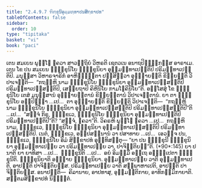 ```yaml
---
title: "2.4.9.7 ຠິກ຺ຂຸນິອຸມ຺ມທ຺ທາປນສິກ຺ຂາປທ"
tableOfContents: false
sidebar:
  order: 10
type: "tipitaka"
basket: "vi"
book: "paci"
---
```



<DynamicBreadcrumb />

<Division number="1206" book="paci">

<Paragraph number="3483" book="paci">
ເຕນ ສມເຍນ ພຸທ຺ໂຘ ຠຄວາ ສາວຕ຺ຖິຍໍ ວິຫຣຕິ ເຊຕວເນ ອນາຖປິຓ຺ຑິກສ຺ສ ອາຣາເມ. ເຕນ ໂຂ ປນ ສມເຍນ ຠິກ຺ຂຸນິໂຍ ຠິກ຺ຂຸນິຍາ ອຸມ຺ມທ຺ທາເປນ຺ຕິປິ ປຣິມທ຺ທາເປນ຺ຕິປິ. ມນຸສ຺ສາ ວິຫາຣຈາຣິກໍ ອາຫິຓ຺ຑນ຺ຕາ ປສ຺ສິຕ຺ວາ ອຸຊ຺ຌາຍນ຺ຕິ ຂິຍ຺ຍນ຺ຕິ ວິປາເຈນ຺ຕິ—  “ກຖຎ຺ຫິ ນາມ ຠິກ຺ຂຸນິໂຍ ຠິກ຺ຂຸນິຍາ ອຸມ຺ມທ຺ທາເປສ຺ສນ຺ຕິປິ ປຣິມທ຺ທາເປສ຺ສນ຺ຕິປິ, ເສຍ຺ຍຖາປິ ຄິຫິນິໂຍ ກາມໂຠຄິນິໂຍ”ຕິ.
</Paragraph>

<Paragraph number="3484" book="paci">
ອສ຺ໂສສຸໍ ໂຂ ຠິກ຺ຂຸນິໂຍ ເຕສໍ ມນຸສ຺ສານໍ ອຸຊ຺ຌາຍນ຺ຕານໍ ຂິຍ຺ຍນ຺ຕານໍ ວິປາເຈນ຺ຕານໍ. ຍາ ຕາ ຠິກ຺ຂຸນິໂຍ ອປ຺ປິຈ຺ຉາ …ເປ…  ຕາ ອຸຊ຺ຌາຍນ຺ຕິ ຂິຍ຺ຍນ຺ຕິ ວິປາເຈນ຺ຕິ—  “ກຖຎ຺ຫິ ນາມ ຠິກ຺ຂຸນິໂຍ ຠິກ຺ຂຸນິຍາ ອຸມ຺ມທ຺ທາເປສ຺ສນ຺ຕິປິ ປຣິມທ຺ທາເປສ຺ສນ຺ຕິປີ”ຕິ …ເປ…  “ສຈ຺ຈໍ ກິຣ, ຠິກ຺ຂເວ, ຠິກ຺ຂຸນິໂຍ ຠິກ຺ຂຸນິຍາ ອຸມ຺ມທ຺ທາເປນ຺ຕິປິ ປຣິມທ຺ທາເປນ຺ຕິປີ”ຕິ? “ສຈ຺ຈໍ, ຠຄວາ”ຕິ. ວິຄຣຫິ ພຸທ຺ໂຘ ຠຄວາ …ເປ…  ກຖຎ຺ຫິ ນາມ, ຠິກ຺ຂເວ, ຠິກ຺ຂຸນິໂຍ ຠິກ຺ຂຸນິຍາ ອຸມ຺ມທ຺ທາເປສ຺ສນ຺ຕິປິ ປຣິມທ຺ທາເປສ຺ສນ຺ຕິປິ. ເນຕໍ, ຠິກ຺ຂເວ, ອປ຺ປສນ຺ນານໍ ວາ ປສາທາຍ …ເປ…  ເອວຎ຺ຈ ປນ, ຠິກ຺ຂເວ, ຠິກ຺ຂຸນິໂຍ ອິມໍ ສິກ຺ຂາປທໍ ອຸທ຺ທິສນ຺ຕຸ—
</Paragraph>

</Division>
<Division number="1207" book="paci">

<Paragraph number="3485" book="paci">
<Emphasis>“ຍາ ປນ ຠິກ຺ຂຸນີ ຠິກ຺ຂຸນິຍາ ອຸມ຺ມທ຺ທາເປຍ຺ຍ ວາ ປຣິມທ຺ທາເປຍ຺ຍ ວາ, ປາຈິຕ຺ຕິຍນ຺”</Emphasis>ຕິ. (*90*:<Emphasis>145</Emphasis>)
</Paragraph>

</Division>
<Division number="1208" book="paci">

<Paragraph number="3486" book="paci">
<Emphasis>ຍາ ປນາ</Emphasis>ຕິ ຍາ ຍາທິສາ …ເປ…  <Emphasis>ຠິກ຺ຂຸນີ</Emphasis>ຕິ …ເປ…  ອຍໍ ອິມສ຺ມິໍ ອຕ຺ເຖ ອຘິປ຺ເປຕາ ຠິກ຺ຂຸນີຕິ.
</Paragraph>

<Paragraph number="3487" book="paci">
<Emphasis>ຠິກ຺ຂຸນິຍາ</Emphasis>ຕິ ອຎ຺ຎາຍ ຠິກ຺ຂຸນິຍາ. <Emphasis>ອຸມ຺ມທ຺ທາເປຍ຺ຍ ວາ</Emphasis>ຕິ ອຸມ຺ມທ຺ທາເປຕິ, ອາປຕ຺ຕິ ປາຈິຕ຺ຕິຍສ຺ສ. <Emphasis>ປຣິມທ຺ທາເປຍ຺ຍ ວາ</Emphasis>ຕິ ສມ຺ພາຫາເປຕິ, ອາປຕ຺ຕິ ປາຈິຕ຺ຕິຍສ຺ສ.
</Paragraph>

</Division>
<Division number="1209" book="paci">

<Paragraph number="3488" book="paci">
ອນາປຕ຺ຕິ—  ຄິລານາຍ, ອາປທາສຸ, ອຸມ຺ມຕ຺ຕິກາຍ, ອາທິກມ຺ມິກາຍາຕິ.

</Paragraph>
</Division>

<Paragraph number="3489" type="center" book="paci">
ສຕ຺ຕມສິກ຺ຂາປທໍ ນິຏ຺ຐິຕໍ.
</Paragraph>